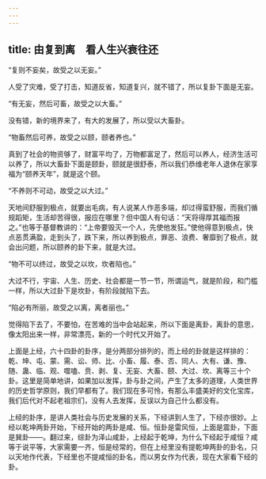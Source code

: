 ```yaml
---
---
---
```

title: 由复到离　看人生兴衰往还
---




“复则不妄矣，故受之以无妄。”

人受了灾难，受了打击，知道反省，知道复兴，就不错了，所以复卦下面是无妄。

“有无妄，然后可畜，故受之以大畜。”

没有错，新的境界来了，有大的发展了，所以受以大畜卦。

“物畜然后可养，故受之以颐，颐者养也。”

真到了社会的物资够了，财富平均了，万物都富足了，然后可以养人，经济生活可以养了，所以大畜卦下面是颐卦，颐就是很舒泰，所以我们恭维老年人退休在家享福为“颐养天年”，就是这个颐。

“不养则不可动，故受之以大过。”

天地间舒服到极点，就要出毛病，有人说某人作恶多端，却过得蛮舒服，而我们循规蹈矩，生活却苦得很，报应在哪里？但中国人有句话：“天将得厚其福而报之。”也等于基督教讲的：“上帝要毁灭一个人，先使他发狂。”使他得意到极点，快点恶贯满盈，走到头了，跌下来，所以养到极点，罪恶、浪费、奢靡到了极点，就会出问题，所以颐养的卦下来，就是大过。

“物不可以终过，故受之以坎，坎者陷也。”

大过不行，宇宙、人生、历史、社会都是一节一节，所谓运气，就是阶段，和门槛一样，所以大过卦下是坎卦，有阶段就陷下去。

“陷必有所丽，故受之以离，离者丽也。”

觉得陷下去了，不要怕，在苦难的当中会站起来，所以下面是离卦，离卦的意思，像太阳出来一样，非常漂亮，新的一个时代又开始了。

上面是上经，六十四卦的卦序，是分两部分排列的，而上经的卦就是这样排的：乾、坤、屯、蒙、需、讼、师、比、小畜、履、泰、否、同人、大有、谦、豫、随、蛊、临、观、噬嗑、贲、剥、复、无妄、大畜、颐、大过、坎、离等三十个卦。这里是简单地讲，如果加以发挥，卦与卦之间，产生了太多的道理，人类世界的历史哲学原则，我们早都有了。我们现在多可怜，有那么丰盛美好的文化宝库，我们后代对不起老祖宗们，没有人去发挥，反误以为自己什么都没有。

上经的卦序，是讲人类社会与历史发展的关系，下经讲到人生了，下经亦很妙。上经以乾坤两卦开始，下经开始的两卦是咸、恒。恒卦是雷风恒，上面是震卦，下面是巽卦——。翻过来，综卦为泽山咸卦，上经起于乾坤，为什么下经起于咸恒？咸等于说平等，大家需要一齐，恒是经常的，但在上经里没有提乾坤两卦的卦名，只以天地作代表，下经里也不提咸恒的卦名，而以男女作为代表，现在大家看下经的卦。
